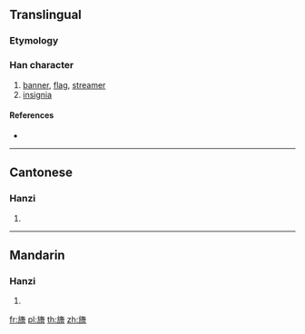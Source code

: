 ==Translingual==

===Etymology===
{{Han compound|㫃|會|c1=s|c2=p|ls=psc}}

===Han character===
{{Han char|rn=70|rad=方|as=15|sn=19|four=08266|canj=YSOOA|ids=⿸⿰方𠂉會}}

# [[banner]], [[flag]], [[streamer]]
# [[insignia]]

====References====
* {{Han ref|kx=0485.150|dkj=13706|dj=0847.160|hdz=32185.070|uh=65DD|ud=26077|bh=F24A|bd=62026}}

----

==Cantonese==

===Hanzi===
{{yue-hanzi|jyut=[[kui2]]|y=kui2}}

# {{defn|lang=yue|sort=方15}}

----

==Mandarin==

===Hanzi===
{{cmn-hanzi|pin=[[kuài]] ([[kuai4]])|wg=k'uai<sup>4</sup>}}

# {{defn|lang=cmn|sort=方15}}

[[fr:旝]]
[[pl:旝]]
[[th:旝]]
[[zh:旝]]